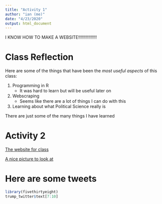 ```yaml
---
title: "Activity 1"
author: "ian (me)"
date: "4/23/2020"
output: html_document
---
```


####### I KNOW HOW TO MAKE A WEBSITE!!!!!!!!!!!!!!!

# Class Reflection
Here are some of the things that have been the *most useful aspects* of this class:

1. Programming in R
    - It was hard to learn but will be useful later on
2. Webscraping
    - Seems like there are a lot of things I can do with this
3. Learning about what Political Science really is

There are just some of the many things I have learned


# Activity 2

[The website for class](http://politicaldatascience.com/)

[A nice picture to look at](http://politicaldatascience.com/PDS/Slides/Images/image2.png)

# Here are some tweets
```r
library(fivethirtyeight)
trump_twitter$text[7:10]
```